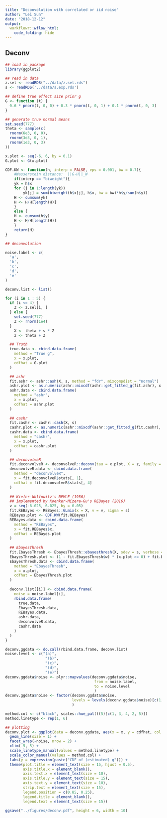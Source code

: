```yaml
---
title: "Deconvolution with correlated or iid noise"
author: "Lei Sun"
date: "2018-12-12"
output:
  workflowr::wflow_html:
    code_folding: hide
---
```


## Deconv

```r
## load in package
library(ggplot2)
```

```r
## read in data
z.sel <- readRDS("../data/z.sel.rds")
s <- readRDS('../data/s.exp.rds')
```

```r
## define true effect size prior g
G <- function (t) {
  0.6 * pnorm(t, 0, 0) + 0.3 * pnorm(t, 0, 1) + 0.1 * pnorm(t, 0, 3)
}

## generate true normal means
set.seed(777)
theta <- sample(c(
  rnorm(6e3, 0, 0),
  rnorm(3e3, 0, 1),
  rnorm(1e3, 0, 3)
))

x.plot <- seq(-6, 6, by = 0.1)
G.plot <- G(x.plot)
```

```r
CDF.KW <- function(h, interp = FALSE, eps = 0.001, bw = 0.7){
    #Wasserstein distance:  ||G-H||_W
    if(interp == "biweight"){
	yk = h$x
	for (j in 1:length(yk))
	    yk[j] = sum(biweight(h$x[j], h$x, bw = bw)*h$y/sum(h$y))
	H <- cumsum(yk)
	H <- H/H[length(H)]
    }
    else {
	H <- cumsum(h$y)
	H <- H/H[length(H)]
    }
    return(H)
}
```

```r
## deconvolution

noise.label <- c(
  'a',
  'b',
  'c',
  'd',
  'e'
)

deconv.list <- list()

for (i in 1 : 5) {
  if (i <= 4) {
    Z <- z.sel[i, ]
  } else {
    set.seed(777)
    Z <- rnorm(1e4)
  }
    X <- theta + s * Z
    z <- theta + Z

  ## Truth
  true.data <- cbind.data.frame(
    method = "True g",
    x = x.plot,
    cdfhat = G.plot
  )

  ## ashr
  fit.ashr <- ashr::ash(X, s, method = "fdr", mixcompdist = "normal")
  ashr.plot <- as.numeric(ashr::mixcdf(ashr::get_fitted_g(fit.ashr), x.plot))
  ashr.data <- cbind.data.frame(
    method = "ashr",
    x = x.plot,
    cdfhat = ashr.plot
  )
  
  ## cashr
  fit.cashr <- cashr::cash(X, s)
  cashr.plot <- as.numeric(ashr::mixcdf(ashr::get_fitted_g(fit.cashr), x.plot))
  cashr.data <- cbind.data.frame(
    method = "cashr",
    x = x.plot,
    cdfhat = cashr.plot
  )

  ## deconvolveR
  fit.deconvolveR <- deconvolveR::deconv(tau = x.plot, X = z, family = "Normal", deltaAt = 0)
  deconvolveR.data <- cbind.data.frame(
    method = "deconvolveR",
    x = fit.deconvolveR$stats[, 1],
    cdfhat = fit.deconvolveR$stats[, 4]
  )
  
  ## Kiefer-Wolfowitz's NPMLE (1956)
  ## implemented by Koenker-Mizera-Gu's REBayes (2016)
  v = seq(-6.025, 6.025, by = 0.05)
  fit.REBayes <- REBayes::GLmix(x = X, v = v, sigma = s)
  REBayes.plot <- CDF.KW(fit.REBayes)
  REBayes.data <- cbind.data.frame(
    method = "REBayes",
    x = fit.REBayes$x,
    cdfhat = REBayes.plot
  )
  
  ## EbayesThresh
  fit.EbayesThresh <- EbayesThresh::ebayesthresh(X, sdev = s, verbose = TRUE, prior = "laplace", a = NA)
  EbayesThresh.plot <- (1 - fit.EbayesThresh$w) * (x.plot >= 0) + fit.EbayesThresh$w * rmutil::plaplace(x.plot, m = 0, s = 1 / fit.EbayesThresh$a)
  EbayesThresh.data <- cbind.data.frame(
    method = "EbayesThresh",
    x = x.plot,
    cdfhat = EbayesThresh.plot
  )
  
  deconv.list[[i]] <- cbind.data.frame(
    noise = noise.label[i],
    rbind.data.frame(
      true.data,
      EbayesThresh.data,
      REBayes.data,
      ashr.data,
      deconvolveR.data,
      cashr.data
    )
  )
}
```

```r
deconv.ggdata <- do.call(rbind.data.frame, deconv.list)
noise.level <- c("(a)",
                  "(b)",
                  "(c)",
                  "(d)",
                  "(e)")
deconv.ggdata$noise <- plyr::mapvalues(deconv.ggdata$noise,
                                        from = noise.label,
                                        to = noise.level
                                        )
deconv.ggdata$noise <- factor(deconv.ggdata$noise,
                              levels = levels(deconv.ggdata$noise)[c(1, 2, 5, 3, 4)]
                              )
```

```r
method.col <- c("black", scales::hue_pal()(5)[c(1, 3, 4, 2, 5)])
method.linetype <- rep(1, 6)
```

```r
## plotting
deconv.plot <- ggplot(data = deconv.ggdata, aes(x = x, y = cdfhat, col = method, linetype = method)) +
  geom_line(size = 1) +
  facet_wrap(~noise, nrow = 2) +
  xlim(-5, 5) +
  scale_linetype_manual(values = method.linetype) +
  scale_color_manual(values = method.col) +
  labs(y = expression(paste("CDF of (estimated) g"))) +
  theme(plot.title = element_text(size = 15, hjust = 0.5),
        axis.title.x = element_blank(),
        axis.text.x = element_text(size = 10),
        axis.title.y = element_text(size = 15),
        axis.text.y = element_text(size = 10),
        strip.text = element_text(size = 15),
        legend.position = c(0.85, 0.25),
        legend.title = element_blank(),
        legend.text = element_text(size = 15))

ggsave("../figures/deconv.pdf", height = 6, width = 10)
```
